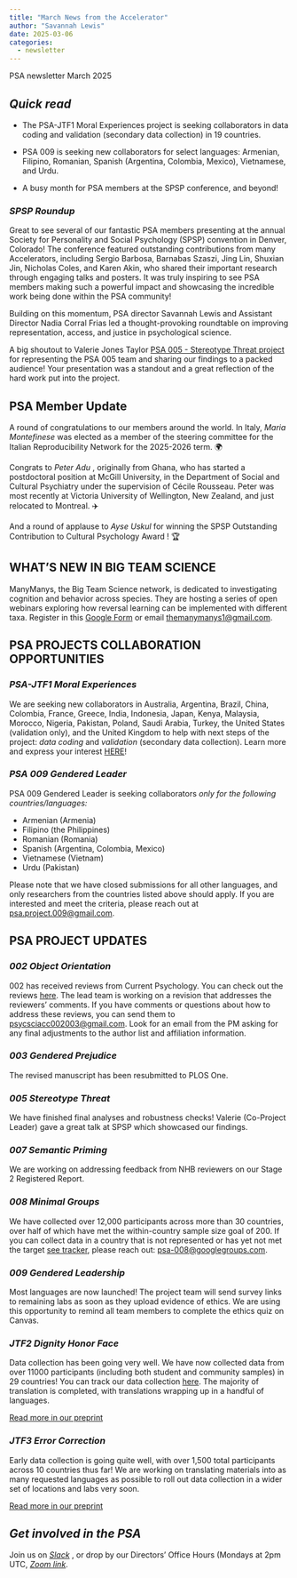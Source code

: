 ```yaml
---
title: "March News from the Accelerator"
author: "Savannah Lewis"
date: 2025-03-06
categories:
  - newsletter
---
```


PSA newsletter March 2025

## *Quick read*

-   The PSA-JTF1 Moral Experiences project is seeking collaborators in data coding and validation (secondary data collection) in 19 countries.

-   PSA 009 is seeking new collaborators for select languages: Armenian, Filipino, Romanian, Spanish (Argentina, Colombia, Mexico), Vietnamese, and Urdu.

-   A busy month for PSA members at the SPSP conference, and beyond!

### *SPSP Roundup*

Great to see several of our fantastic PSA members presenting at the annual Society for Personality and Social Psychology (SPSP) convention in Denver, Colorado! The conference featured outstanding contributions from many Accelerators, including Sergio Barbosa, Barnabas Szaszi, Jing Lin, Shuxian Jin, Nicholas Coles, and Karen Akin, who shared their important research through engaging talks and posters. It was truly inspiring to see PSA members making such a powerful impact and showcasing the incredible work being done within the PSA community!

Building on this momentum, PSA director Savannah Lewis and Assistant Director Nadia Corral Frias led a thought-provoking roundtable on improving representation, access, and justice in psychological science.

A big shoutout to Valerie Jones Taylor [PSA 005 - Stereotype Threat project](https://osf.io/preprints/psyarxiv/6hju9_v1) for representing the PSA 005 team and sharing our findings to a packed audience! Your presentation was a standout and a great reflection of the hard work put into the project.

## PSA Member Update

A round of congratulations to our members around the world. In Italy, *Maria Montefinese* was elected as a member of the steering committee for the Italian Reproducibility Network for the 2025-2026 term. 🌍

Congrats to *Peter Adu* , originally from Ghana, who has started a postdoctoral position at McGill University, in the Department of Social and Cultural Psychiatry under the supervision of Cécile Rousseau. Peter was most recently at Victoria University of Wellington, New Zealand, and just relocated to Montreal. ✈️

And a round of applause to *Ayse Uskul* for winning the SPSP Outstanding Contribution to Cultural Psychology Award ! 🏆

## WHAT'S NEW IN BIG TEAM SCIENCE

ManyManys, the Big Team Science network, is dedicated to investigating cognition and behavior across species. They are hosting a series of open webinars exploring how reversal learning can be implemented with different taxa. Register in this [Google Form](https://forms.gle/9VMgoXP4XmqUbvWg9) or email [themanymanys1@gmail.com](mailto:http://themanymanys1@gmail.com).

## PSA PROJECTS COLLABORATION OPPORTUNITIES

### *PSA-JTF1 Moral Experiences*

We are seeking new collaborators in Australia, Argentina, Brazil, China, Colombia, France, Greece, India, Indonesia, Japan, Kenya, Malaysia, Morocco, Nigeria, Pakistan, Poland, Saudi Arabia, Turkey, the United States (validation only), and the United Kingdom to help with next steps of the project: *data coding* and *validation* (secondary data collection). Learn more and express your interest [HERE](https://forms.gle/YhjW3PQGkhdPnsaq6)!

### *PSA 009 Gendered Leader*

PSA 009 Gendered Leader is seeking collaborators *only for the following countries/languages:*

- Armenian (Armenia)
- Filipino (the Philippines)
- Romanian (Romania)
- Spanish (Argentina, Colombia, Mexico)
- Vietnamese (Vietnam)
- Urdu (Pakistan)

Please note that we have closed submissions for all other languages, and only researchers from the countries listed above should apply. If you are interested and meet the criteria, please reach out at [psa.project.009@gmail.com](mailto:psa.project.009@gmail.com).

## PSA PROJECT UPDATES

### *002 Object Orientation*

002 has received reviews from Current Psychology. You can check out the reviews [here](https://docs.google.com/document/d/1HTGM6ROkZo6nSusT6-PIURtrk-XH-OIjBqemhZpZoHE/edit?usp=sharing). The lead team is working on a revision that addresses the reviewers' comments. If you have comments or questions about how to address these reviews, you can send them to [psycsciacc002003@gmail.com](mailto:psycsciacc002003@gmail.com). Look for an email from the PM asking for any final adjustments to the author list and affiliation information.

### *003 Gendered Prejudice*

The revised manuscript has been resubmitted to PLOS One.

### *005 Stereotype Threat*

We have finished final analyses and robustness checks! Valerie (Co-Project Leader) gave a great talk at SPSP which showcased our findings.

### *007 Semantic Priming*

We are working on addressing feedback from NHB reviewers on our Stage 2 Registered Report.

### *008 Minimal Groups*

We have collected over 12,000 participants across more than 30 countries, over half of which have met the within-country sample size goal of 200. If you can collect data in a country that is not represented or has yet not met the target [see tracker](https://shiny.thedoomlab.com/users/psa/PSA008/#shiny-tab-country_tab), please reach out: [psa-008@googlegroups.com](mailto:psa-008@googlegroups.com).

### *009 Gendered Leadership*

Most languages are now launched! The project team will send survey links to remaining labs as soon as they upload evidence of ethics. We are using this opportunity to remind all team members to complete the ethics quiz on Canvas.

### *JTF2 Dignity Honor Face*

Data collection has been going very well. We have now collected data from over 11000 participants (including both student and community samples) in 29 countries! You can track our data collection [here](https://shiny.thedoomlab.com/jtf/JTF002/). The majority of translation is completed, with translations wrapping up in a handful of languages.

[Read more in our preprint](http://doi.org/10.31234/osf.io/9hb8k)

### *JTF3 Error Correction*

Early data collection is going quite well, with over 1,500 total participants across 10 countries thus far! We are working on translating materials into as many requested languages as possible to roll out data collection in a wider set of locations and labs very soon.

[Read more in our preprint](https://osf.io/preprints/psyarxiv/wegc5_v1)

## *Get involved in the PSA*

Join us on [*Slack*](https://join.slack.com/t/psych-sci-accelerator/shared_invite/zt-2xanhh3n8-1IPQMNi6BEvRbOEgCTvDUw) , or drop by our Directors' Office Hours (Mondays at 2pm UTC, [*Zoom link*](https://ua-edu.zoom.us/my/slewis20).

